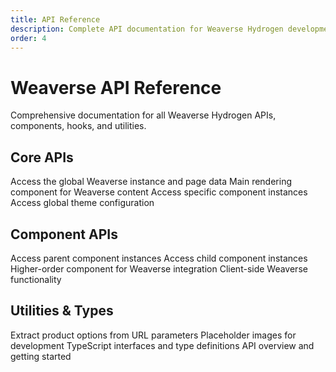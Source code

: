```yaml
---
title: API Reference
description: Complete API documentation for Weaverse Hydrogen development
order: 4
---
```


# Weaverse API Reference

Comprehensive documentation for all Weaverse Hydrogen APIs, components, hooks, and utilities.

## Core APIs

<CardGroup cols={2}>
  <Card title="useWeaverse" icon="hook" href="/api-reference/use-weaverse">
    Access the global Weaverse instance and page data
  </Card>
  <Card title="WeaverseRoot" icon="cube" href="/api-reference/weaverse-root">
    Main rendering component for Weaverse content
  </Card>
  <Card title="useItemInstance" icon="component" href="/api-reference/use-item-instance">
    Access specific component instances
  </Card>
  <Card title="useThemeSettings" icon="palette" href="/api-reference/use-theme-settings">
    Access global theme configuration
  </Card>
</CardGroup>

## Component APIs

<CardGroup cols={2}>
  <Card title="useParentInstance" icon="arrow-up" href="/api-reference/use-parent-instance">
    Access parent component instances
  </Card>
  <Card title="useChildInstances" icon="arrows-down" href="/api-reference/use-child-instances">
    Access child component instances
  </Card>
  <Card title="withWeaverse" icon="code" href="/api-reference/with-weaverse">
    Higher-order component for Weaverse integration
  </Card>
  <Card title="WeaverseClient" icon="server" href="/api-reference/weaverse-client">
    Client-side Weaverse functionality
  </Card>
</CardGroup>

## Utilities & Types

<CardGroup cols={2}>
  <Card title="getSelectedProductOptions" icon="shopping-cart" href="/api-reference/get-selected-product-options">
    Extract product options from URL parameters
  </Card>
  <Card title="IMAGES_PLACEHOLDERS" icon="image" href="/api-reference/images-placeholders">
    Placeholder images for development
  </Card>
  <Card title="Types" icon="file-code" href="/api-reference/types">
    TypeScript interfaces and type definitions
  </Card>
  <Card title="Introduction" icon="book" href="/api-reference/introduction">
    API overview and getting started
  </Card>
</CardGroup>